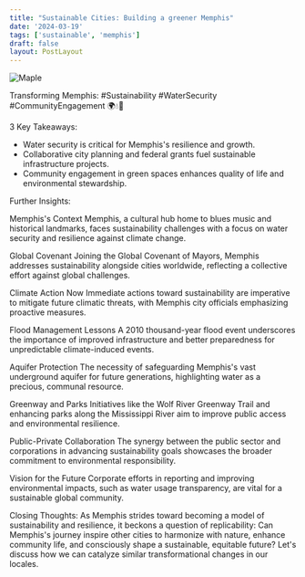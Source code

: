```yaml
---
title: "Sustainable Cities: Building a greener Memphis"
date: '2024-03-19'
tags: ['sustainable', 'memphis']
draft: false
layout: PostLayout
---
```


<div className="flex justify-center">
<div className="my-1 w-full px-2 xl:my-1 xl:w-1/2 xl:px-2">
    <img src="https://img.youtube.com/vi/bYXhqOCJ8O4/0.jpg" alt="Maple" className="mx-auto h-58 w-auto" />
</div>
</div>

Transforming Memphis: #Sustainability #WaterSecurity #CommunityEngagement 🌍💧🚴

3 Key Takeaways:
- Water security is critical for Memphis's resilience and growth.
- Collaborative city planning and federal grants fuel sustainable infrastructure projects.
- Community engagement in green spaces enhances quality of life and environmental stewardship.

Further Insights:

Memphis's Context
Memphis, a cultural hub home to blues music and historical landmarks, faces sustainability challenges with a focus on water security and resilience against climate change.

Global Covenant
Joining the Global Covenant of Mayors, Memphis addresses sustainability alongside cities worldwide, reflecting a collective effort against global challenges.

Climate Action Now
Immediate actions toward sustainability are imperative to mitigate future climatic threats, with Memphis city officials emphasizing proactive measures.

Flood Management Lessons
A 2010 thousand-year flood event underscores the importance of improved infrastructure and better preparedness for unpredictable climate-induced events.

Aquifer Protection
The necessity of safeguarding Memphis's vast underground aquifer for future generations, highlighting water as a precious, communal resource.

Greenway and Parks
Initiatives like the Wolf River Greenway Trail and enhancing parks along the Mississippi River aim to improve public access and environmental resilience.

Public-Private Collaboration
The synergy between the public sector and corporations in advancing sustainability goals showcases the broader commitment to environmental responsibility.

Vision for the Future
Corporate efforts in reporting and improving environmental impacts, such as water usage transparency, are vital for a sustainable global community.

Closing Thoughts:
As Memphis strides toward becoming a model of sustainability and resilience, it beckons a question of replicability: Can Memphis's journey inspire other cities to harmonize with nature, enhance community life, and consciously shape a sustainable, equitable future? Let's discuss how we can catalyze similar transformational changes in our locales.

